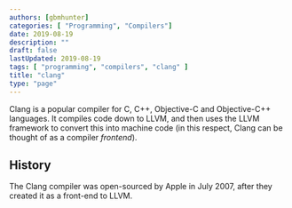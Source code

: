 ```yaml
---
authors: [gbmhunter]
categories: [ "Programming", "Compilers"]
date: 2019-08-19
description: ""
draft: false
lastUpdated: 2019-08-19
tags: [ "programming", "compilers", "clang" ]
title: "clang"
type: "page"
---
```



<WarningIsNotes />

Clang is a popular compiler for C, C++, Objective-C and Objective-C++ languages. It compiles code down to LLVM, and then uses the LLVM framework to convert this into machine code (in this respect, Clang can be thought of as a compiler _frontend_).

## History

The Clang compiler was open-sourced by Apple in July 2007, after they created it as a front-end to LLVM.
